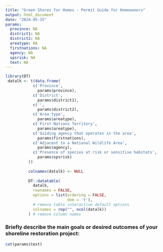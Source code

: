 ```yaml
---
title: "Green Shores for Homes - Permit Guide for Homeowners"
output: html_document
date: "2024-05-15"
params:
  province: NA
  district1: NA
  district2: NA
  areatype: NA
  firstnations: NA
  agency: NA
  spsrisk: NA
  text: NA
---
```



```r

library(DT)
 datalk <- t(data.frame(
            c('Province',
              params$province),
            c('District',
              params$district1),
            c('',
              params$district2),
            c('Area type',
              params$areatype),
            c('First Nations Territory',
              params$areatype),
            c('Guiding agency that operates in the area',
              params$firstnations),
            c('Adjacent to a National Wildlife Area',
              params$agency),
            c('Presence of species at risk or sensitive habitats',
              params$spsrisk)
          ))
          
          colnames(datalk) <- NULL
          
          DT::datatable(
            datalk,
            rownames = FALSE,
            options = list(ordering = FALSE,
                           dom = 't'),
            # remove table interactive default options
            colnames = rep("", ncol(datalk))
          ) # remove column names
```

### Briefly describe the main goals or desired outcomes of your shoreline restoration project:

```r
cat(params$text)
```


